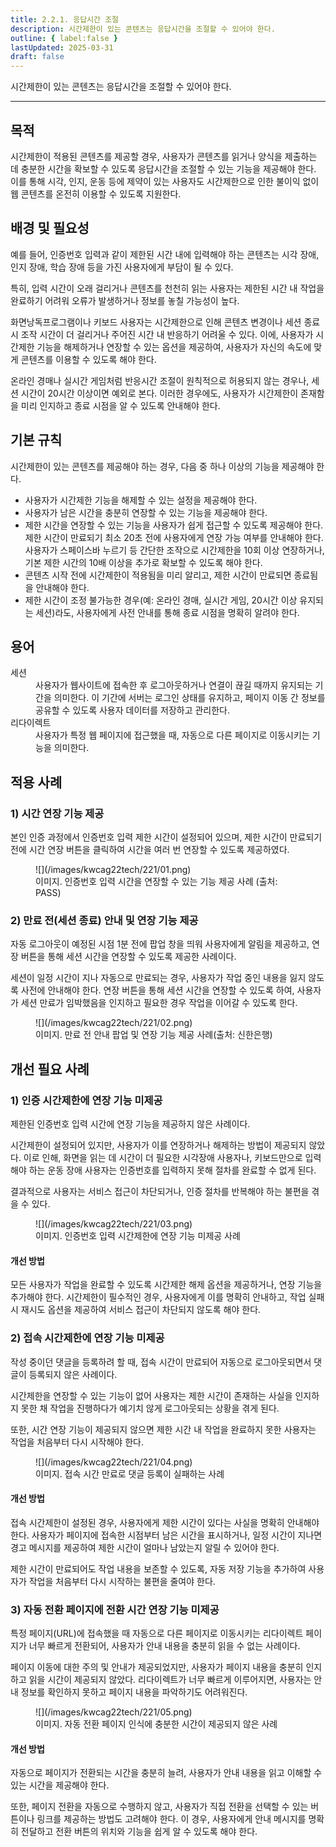 ```yaml
---
title: 2.2.1. 응답시간 조절
description: 시간제한이 있는 콘텐츠는 응답시간을 조절할 수 있어야 한다.
outline: { label:false }
lastUpdated: 2025-03-31
draft: false
---
```


시간제한이 있는 콘텐츠는 응답시간을 조절할 수 있어야 한다.
* * *

## 목적
시간제한이 적용된 콘텐츠를 제공할 경우, 사용자가 콘텐츠를 읽거나 양식을 제출하는 데 충분한 시간을 확보할 수 있도록 응답시간을 조절할 수 있는 기능을 제공해야 한다. 이를 통해 시각, 인지, 운동 등에 제약이 있는 사용자도 시간제한으로 인한 불이익 없이 웹 콘텐츠를 온전히 이용할 수 있도록 지원한다.

##	배경 및 필요성
예를 들어, 인증번호 입력과 같이 제한된 시간 내에 입력해야 하는 콘텐츠는 시각 장애, 인지 장애, 학습 장애 등을 가진 사용자에게 부담이 될 수 있다.

특히, 입력 시간이 오래 걸리거나 콘텐츠를 천천히 읽는 사용자는 제한된 시간 내 작업을 완료하기 어려워 오류가 발생하거나 정보를 놓칠 가능성이 높다.

화면낭독프로그램이나 키보드 사용자는 시간제한으로 인해 콘텐츠 변경이나 세션 종료 시 조작 시간이 더 걸리거나 주어진 시간 내 반응하기 어려울 수 있다. 이에, 사용자가 시간제한 기능을 해제하거나 연장할 수 있는 옵션을 제공하여, 사용자가 자신의 속도에 맞게 콘텐츠를 이용할 수 있도록 해야 한다.

온라인 경매나 실시간 게임처럼 반응시간 조절이 원칙적으로 허용되지 않는 경우나, 세션 시간이 20시간 이상이면 예외로 본다. 이러한 경우에도, 사용자가 시간제한이 존재함을 미리 인지하고 종료 시점을 알 수 있도록 안내해야 한다.

##	기본 규칙
시간제한이 있는 콘텐츠를 제공해야 하는 경우, 다음 중 하나 이상의 기능을 제공해야 한다.
- 사용자가 시간제한 기능을 해제할 수 있는 설정을 제공해야 한다.
- 사용자가 남은 시간을 충분히 연장할 수 있는 기능을 제공해야 한다.
- 제한 시간을 연장할 수 있는 기능을 사용자가 쉽게 접근할 수 있도록 제공해야 한다. 제한 시간이 만료되기 최소 20초 전에 사용자에게 연장 가능 여부를 안내해야 한다. 사용자가 스페이스바 누르기 등 간단한 조작으로 시간제한을 10회 이상 연장하거나, 기본 제한 시간의 10배 이상을 추가로 확보할 수 있도록 해야 한다.
- 콘텐츠 시작 전에 시간제한이 적용됨을 미리 알리고, 제한 시간이 만료되면 종료됨을 안내해야 한다.
- 제한 시간이 조정 불가능한 경우(예: 온라인 경매, 실시간 게임, 20시간 이상 유지되는 세션)라도, 사용자에게 사전 안내를 통해 종료 시점을 명확히 알려야 한다.

## 용어
<dl>
	<dt>세션</dt>
	<dd>사용자가 웹사이트에 접속한 후 로그아웃하거나 연결이 끊길 때까지 유지되는 기간을 의미한다. 이 기간에 서버는 로그인 상태를 유지하고, 페이지 이동 간 정보를 공유할 수 있도록 사용자 데이터를 저장하고 관리한다.</dd>
	<dt>리다이렉트</dt>
	<dd>사용자가 특정 웹 페이지에 접근했을 때, 자동으로 다른 페이지로 이동시키는 기능을 의미한다.</dd>
</dl>

## 적용 사례
### 1)	시간 연장 기능 제공
본인 인증 과정에서 인증번호 입력 제한 시간이 설정되어 있으며, 제한 시간이 만료되기 전에 시간 연장 버튼을 클릭하여 시간을 여러 번 연장할 수 있도록 제공하였다.

<figure>
	![](/images/kwcag22tech/221/01.png)
	<figcaption>이미지. 인증번호 입력 시간을 연장할 수 있는 기능 제공 사례 (출처: PASS)</figcaption>
</figure>

### 2)	만료 전(세션 종료) 안내 및 연장 기능 제공
자동 로그아웃이 예정된 시점 1분 전에 팝업 창을 띄워 사용자에게 알림을 제공하고, 연장 버튼을 통해 세션 시간을 연장할 수 있도록 제공한 사례이다.

세션이 일정 시간이 지나 자동으로 만료되는 경우, 사용자가 작업 중인 내용을 잃지 않도록 사전에 안내해야 한다. 연장 버튼을 통해 세션 시간을 연장할 수 있도록 하여, 사용자가 세션 만료가 임박했음을 인지하고 필요한 경우 작업을 이어갈 수 있도록 한다.

<figure>
	![](/images/kwcag22tech/221/02.png)
	<figcaption>이미지. 만료 전 안내 팝업 및 연장 기능 제공 사례(출처: 신한은행)</figcaption>
</figure>

## 개선 필요 사례

### 1)	인증 시간제한에 연장 기능 미제공
제한된 인증번호 입력 시간에 연장 기능을 제공하지 않은 사례이다.

시간제한이 설정되어 있지만, 사용자가 이를 연장하거나 해제하는 방법이 제공되지 않았다. 이로 인해, 화면을 읽는 데 시간이 더 필요한 시각장애 사용자나, 키보드만으로 입력해야 하는 운동 장애 사용자는 인증번호를 입력하지 못해 절차를 완료할 수 없게 된다.

결과적으로 사용자는 서비스 접근이 차단되거나, 인증 절차를 반복해야 하는 불편을 겪을 수 있다.

<figure>
	![](/images/kwcag22tech/221/03.png)
	<figcaption>이미지. 인증번호 입력 시간제한에 연장 기능 미제공 사례</figcaption>
</figure>

#### 개선 방법
모든 사용자가 작업을 완료할 수 있도록 시간제한 해제 옵션을 제공하거나, 연장 기능을 추가해야 한다. 시간제한이 필수적인 경우, 사용자에게 이를 명확히 안내하고, 작업 실패 시 재시도 옵션을 제공하여 서비스 접근이 차단되지 않도록 해야 한다.

### 2)	접속 시간제한에 연장 기능 미제공
작성 중이던 댓글을 등록하려 할 때, 접속 시간이 만료되어 자동으로 로그아웃되면서 댓글이 등록되지 않은 사례이다.

시간제한을 연장할 수 있는 기능이 없어 사용자는 제한 시간이 존재하는 사실을 인지하지 못한 채 작업을 진행하다가 예기치 않게 로그아웃되는 상황을 겪게 된다.

또한, 시간 연장 기능이 제공되지 않으면 제한 시간 내 작업을 완료하지 못한 사용자는 작업을 처음부터 다시 시작해야 한다.

<figure>
	![](/images/kwcag22tech/221/04.png)
	<figcaption>이미지. 접속 시간 만료로 댓글 등록이 실패하는 사례</figcaption>
</figure>

#### 개선 방법
접속 시간제한이 설정된 경우, 사용자에게 제한 시간이 있다는 사실을 명확히 안내해야 한다. 사용자가 페이지에 접속한 시점부터 남은 시간을 표시하거나, 일정 시간이 지나면 경고 메시지를 제공하여 제한 시간이 얼마나 남았는지 알릴 수 있어야 한다.

제한 시간이 만료되어도 작업 내용을 보존할 수 있도록, 자동 저장 기능을 추가하여 사용자가 작업을 처음부터 다시 시작하는 불편을 줄여야 한다.

### 3)	자동 전환 페이지에 전환 시간 연장 기능 미제공
특정 페이지(URL)에 접속했을 때 자동으로 다른 페이지로 이동시키는 리다이렉트 페이지가 너무 빠르게 전환되어, 사용자가 안내 내용을 충분히 읽을 수 없는 사례이다.

페이지 이동에 대한 주의 및 안내가 제공되었지만, 사용자가 페이지 내용을 충분히 인지하고 읽을 시간이 제공되지 않았다. 리다이렉트가 너무 빠르게 이루어지면, 사용자는 안내 정보를 확인하지 못하고 페이지 내용을 파악하기도 어려워진다.

<figure>
	![](/images/kwcag22tech/221/05.png)
	<figcaption>이미지. 자동 전환 페이지 인식에 충분한 시간이 제공되지 않은 사례</figcaption>
</figure>

#### 개선 방법
자동으로 페이지가 전환되는 시간을 충분히 늘려, 사용자가 안내 내용을 읽고 이해할 수 있는 시간을 제공해야 한다.

또한, 페이지 전환을 자동으로 수행하지 않고, 사용자가 직접 전환을 선택할 수 있는 버튼이나 링크를 제공하는 방법도 고려해야 한다. 이 경우, 사용자에게 안내 메시지를 명확히 전달하고 전환 버튼의 위치와 기능을 쉽게 알 수 있도록 해야 한다.

